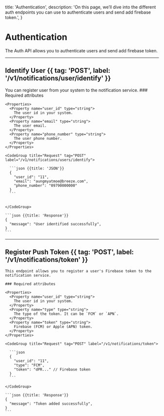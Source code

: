   title: 'Authentication',
  description:
    'On this page, we’ll dive into the different auth endpoints you can use to authenticate users and send add firebase token.',
}

# Authentication

The Auth API allows you to authenticate users and send add firebase token.

---

## Identify User {{ tag: 'POST', label: '/v1/notifications/user/identify' }}

<Row>
  <Col>
    You can register user from your system to the notification service.
    ### Required attributes

    <Properties>
      <Property name="user_id" type="string">
        The user id in your system.
      </Property>
      <Property name="email" type="string">
        The user email.
      </Property>
      <Property name="phone_number" type="string">
        The user phone number.
      </Property>
    </Properties>
  </Col>
  <Col sticky>

    <CodeGroup title="Request" tag="POST" label="/v1/notifications/users/identify">

      ```json {{title: 'JSON'}}
      {
        "user_id": "11",
        "email": "aungmyatmoe@breeze.com",
        "phone_number": "09790000000"
      }
      ```


    </CodeGroup>

    ```json {{title: 'Response'}}
    {
      "message": "User identified successfully",
    }
    ```

  </Col>
</Row>

---

## Register Push Token {{ tag: 'POST', label: '/v1/notifications/token' }}

<Row>
  <Col>

    This endpoint allows you to register a user's Firebase token to the notification service.

    ### Required attributes

    <Properties>
      <Property name="user_id" type="string">
        The user id in your system.
      </Property>
      <Property name="type" type="string">
        The type of the token. It can be `FCM` or `APN`.
      </Property>
      <Property name="token" type="string">
        Firebase (FCM) or Apple (APN) token.
      </Property>
    </Properties>

  </Col>
  <Col sticky>

    <CodeGroup title="Request" tag="POST" label="/v1/notifications/token">

      ```json
      {
        "user_id": "11",
        "type": "FCM",
        "token": "dPR..." // Firebase token
      }
      ```

    </CodeGroup>

    ```json {{title: 'Response'}}
    {
      "message": "Token added successfully",
    }
    ```

  </Col>
</Row>
